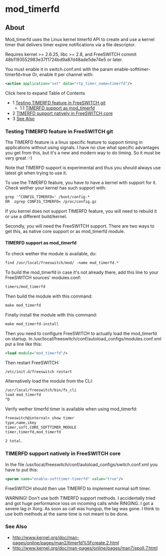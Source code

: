 
# mod_timerfd 

 

## About

Mod\_timerfd uses the Linux kernel timerfd API to create and use a kernel timer that delivers timer expire notifications via a file descriptor.

Requires kernel >= 2.6.25, libc >= 2.8, and FreeSWITCH commit 48b1193552983e37f1724bd9a87d48ade5de74e5 or later.

You must enable it in switch.conf.xml with the param enable-softtimer-timerfd=true Or, enable it per channel with:

```xml
<action application="set" data="rtp_timer_name=timerfd"/>
```

Click here to expand Table of Contents

* 1 [Testing TIMERFD feature in FreeSWITCH git](#testing-timerfd-feature-in-freeswitch-git)  
   * 1.1 [TIMERFD support as mod\_timerfd](#timerfd-support-as-mod_timerfd)
* 2 [TIMERFD support natively in FreeSWITCH core](#timerfd-support-natively-in-freeswitch-core)
* 3 [See Also](#see-also)

### Testing TIMERFD feature in FreeSWITCH git

The TIMERFD feature is a linux specific feature to support timing in applications without using signals. I have no clue what specific advantages you get from this, but it's a new and modern way to do timing. So it must be very great :-)

Note that TIMERFD support is experimental and thus you should always use latest git when trying to use it.

To use the TIMERFD feature, you have to have a kernel with support for it. Check wether your kernel has such support with:

```xml
grep '^CONFIG_TIMERFD=' /boot/config-*
OR  zgrep CONFIG_TIMERFD= /proc/config.gz
```

If you kernel does not support TIMERFD feature, you will need to rebuild it or use a different build/kernel.

Secondly, you will need the FreeSWITCH support. There are two ways to get this, as native core support or as mod\_timerfd module.

#### TIMERFD support as mod_timerfd

To check wether the module is available, do:

```xml
find /usr/local/freeswitch/mod/ -name mod_timerfd.*
```

To build the mod\_timerfd in case it's not already there, add this line to your FreeSWITCH sources' modules.conf:

```xml
timers/mod_timerfd
```

Then build the module with this command:

```xml
make mod_timerfd
```

Finally install the module with this command:

```xml
make mod_timerfd-install
```

Then you need to configure FreeSWITCH to actually load the mod\_timerfd on startup. In /usr/local/freeswitch/conf/autoload\_configs/modules.conf.xml put a line like this:

```xml
<load module="mod_timerfd"/>
```

Then restart FreeSWITCH:

```xml
/etc/init.d/freeswitch restart
```

Alternatively load the module from the CLI:

```xml
/usr/local/freeswitch/bin/fs_cli
load mod_timerfd
^D    
```

  
Verify wether timerfd timer is available when using mod\_timerfd:

```xml
freeswitch@internal> show timer
type,name,ikey
timer,soft,CORE_SOFTTIMER_MODULE
timer,timerfd,mod_timerfd

2 total.
```

### TIMERFD support natively in FreeSWITCH core

In the file /usr/local/freeswitch/conf/autoload\_configs/switch.conf.xml you have to put this:

```xml
<param name="enable-softtimer-timerfd" value="true"/>
```

FreeSWITCH should then use TIMERFD to implement normal soft timer.

WARNING! Don't use both TIMERFD support methods. I accidentally tried and got huge performance loss on incoming calls while RINGING. I got a severe lag in Xorg. As soon as call was hungup, the lag was gone. I think to use both methods at the same time is not meant to be done.

### See Also

* <http://www.kernel.org/doc/man-pages/online/pages/man2/timerfd%5Fcreate.2.html>
* [](http://www.kernel.org/doc/man-pages/online/pages/man2/timerfd%5Fcreate.2.html)<http://www.kernel.org/doc/man-pages/online/pages/man7/epoll.7.html>


